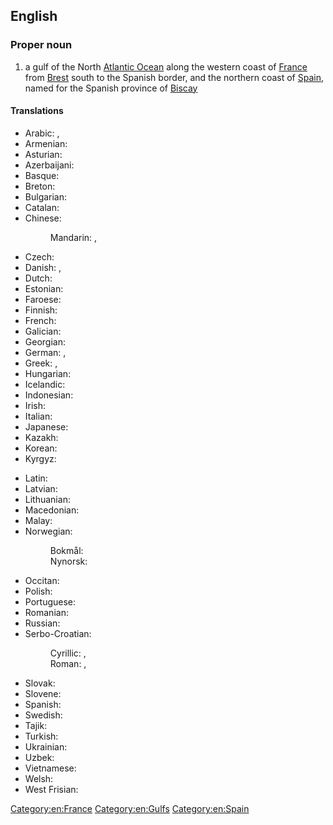 ==English==
{{wikipedia}}

===Proper noun===
{{en-proper noun|head=[[bay|Bay]] [[of]] [[Biscay]]}}

# a gulf of the North [[Atlantic Ocean]] along the western coast of [[France]] from [[Brest]] south to the Spanish border, and the northern coast of [[Spain]], named for the Spanish province of [[Biscay]]

====Translations====
{{trans-top|gulf}}
* Arabic: {{t|ar|خَلِيج غَاشْكُونِيَا|m}}, {{t|ar|خَلِيج بِسْكَاي|m}}
* Armenian: {{t+|hy|Բիսկայան ծոց|sc=Armn}}
* Asturian: {{t|ast|Mar Cantábricu|f}}
* Azerbaijani: {{t+|az|Biskay körfəzi}}
* Basque: {{t|eu|Bizkaiko golkoa}}
* Breton: {{t|br|Pleg-mor Gwaskogn|m}}
* Bulgarian: {{t|bg|Бискайски залив|m}}
* Catalan: {{t|ca|golf de Biscaia|m}}
* Chinese:
*: Mandarin: {{t+|cmn|比斯開灣}}, {{t+|cmn|比斯开湾|tr=Bǐsīkāiwān}}
* Czech: {{t+|cs|Biskajský záliv|m}}
* Danish: {{t|da|Biscayen}}, {{t|da|Biscayabugten|c}}
* Dutch: {{t|nl|Golf van Biscaje|m}}
* Estonian: {{t|et|Biskaia laht}}
* Faroese: {{t|fo|Biskayaflógvin}}
* Finnish: {{t|fi|Biskajanlahti}}
* French: {{t+|fr|golfe de Gascogne|m}}
* Galician: {{t|gl|Golfo de Biscaia|m}}
* Georgian: {{t|ka|ბისკაიის ყურე}}
* German: {{t|de|Golf von Biskaya|m}}, {{t|de|Biskaya|f}}
* Greek: {{t|el|Βισκαϊκός κόλπος|m}}, {{t|el|Γασκωνικός κόλπος|m}}
* Hungarian: {{t|hu|Vizcayai-öböl}}
* Icelandic: {{t|is|Biskajaflói|m}}
* Indonesian: {{t|id|Teluk Biscay}}
* Irish: {{t|ga|Bá na Bioscáine|f}}
* Italian: {{t|it|golfo di Biscaglia|m}}
* Japanese: {{t|ja|ビスケー湾|tr=Bisukē-wan}}
* Kazakh: {{t|kk|Бискай шығанағы}}
* Korean: {{t|ko|비스케이 만}}
* Kyrgyz: {{t|ky|Бискай булуңу}}
{{trans-mid}}
* Latin: {{t|la|Mare Cantabricum|n}}
* Latvian: {{t|lv|Biskajas līcis|m}}
* Lithuanian: {{t|lt|Biskajos įlanka|f}}
* Macedonian: {{t|mk|Бискајски Залив|m}}
* Malay: {{t|ms|Teluk Biscay}}
* Norwegian:
*: Bokmål: {{t|nb|Biscayabukten|m}}
*: Nynorsk: {{t|nn|Biscayabukta|m}}
* Occitan: {{t|oc|golf de Gasconha|m}}
* Polish: {{t+|pl|Zatoka Biskajska|f}}
* Portuguese: {{t|pt|Golfo da Biscaia|m}}
* Romanian: {{t|ro|Golful Biscaya|m}}
* Russian: {{t+|ru|Биска́йский зали́в|m}}
* Serbo-Croatian: 
*: Cyrillic: {{t|sh|Бискајски залив|m}}, {{t|sh|Бискајски заљев|m}} {{qualifier|Croatia}}
*: Roman: {{t|sh|Biskajski zaliv|m}}, {{t|sh|Biskajski zaljev|m}} {{qualifier|Croatia}}
* Slovak: {{t|sk|Biskajský záliv|m}}
* Slovene: {{t+|sl|Biskajski zaliv|m}}
* Spanish: {{t|es|golfo de Vizcaya|m}}
* Swedish: {{t|sv|Biscayabukten|c}}
* Tajik: {{t|tg|Халиҷи Бискай}}
* Turkish: {{t|tr|Biskay Körfezi}}
* Ukrainian: {{t|uk|Біска́йська зато́ка|f}}
* Uzbek: {{t|uz|Biskay qoʻltigʻi}}
* Vietnamese: {{t|vi|Vịnh Biscay}}
* Welsh: {{t|cy|Bae Bizkaia}}
* West Frisian: {{t|fy|Golf fan Biskaje}}
{{trans-bottom}}

[[Category:en:France]]
[[Category:en:Gulfs]]
[[Category:en:Spain]]